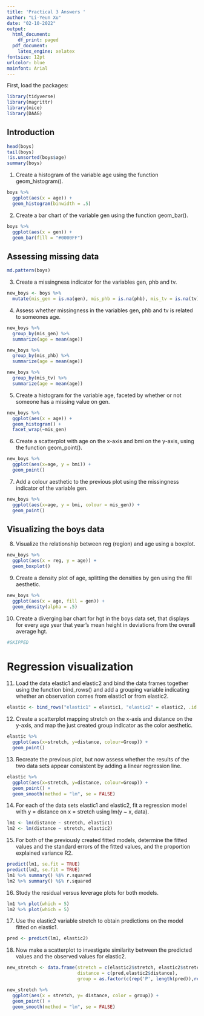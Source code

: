 ```yaml
---
title: 'Practical 3 Answers '
author: "Li-Yeun Xu"
date: "02-10-2022"
output:
  html_document:
    df_print: paged
  pdf_document:
    latex_engine: xelatex
fontsize: 12pt
urlcolor: blue
mainfont: Arial
---
```

First, load the packages:

```r
library(tidyverse)
library(magrittr)
library(mice)
library(DAAG)
```

## Introduction
```r
head(boys)
tail(boys)
!is.unsorted(boys$age)
summary(boys)
```

1. Create a histogram of the variable age using the function geom_histogram().
```r
boys %>% 
  ggplot(aes(x = age)) +
  geom_histogram(binwidth = .5)
```

2. Create a bar chart of the variable gen using the function geom_bar().
```r
boys %>% 
  ggplot(aes(x = gen)) +
  geom_bar(fill = "#0000FF")
```

## Assessing missing data
```r
md.pattern(boys)
```

3. Create a missingness indicator for the variables gen, phb and tv.
```r
new_boys <- boys %>% 
  mutate(mis_gen = is.na(gen), mis_phb = is.na(phb), mis_tv = is.na(tv))
```

4. Assess whether missingness in the variables gen, phb and tv is related to someones age.
```r
new_boys %>% 
  group_by(mis_gen) %>% 
  summarize(age = mean(age))
```

```r
new_boys %>% 
  group_by(mis_phb) %>% 
  summarize(age = mean(age))
```

```r
new_boys %>% 
  group_by(mis_tv) %>% 
  summarize(age = mean(age))
```

5. Create a histogram for the variable age, faceted by whether or not someone has a missing value on gen.
```r
new_boys %>% 
  ggplot(aes(x = age)) +
  geom_histogram() +
  facet_wrap(~mis_gen)
```

6. Create a scatterplot with age on the x-axis and bmi on the y-axis, using the function geom_point().
```r
new_boys %>% 
  ggplot(aes(x=age, y = bmi)) +
  geom_point()
```

7. Add a colour aesthetic to the previous plot using the missingness indicator of the variable gen.
```r
new_boys %>% 
  ggplot(aes(x=age, y = bmi, colour = mis_gen)) +
  geom_point()
```

## Visualizing the boys data

8. Visualize the relationship between reg (region) and age using a boxplot.
```r
new_boys %>% 
  ggplot(aes(x = reg, y = age)) +
  geom_boxplot()
```
9. Create a density plot of age, splitting the densities by gen using the fill aesthetic.
```r
new_boys %>% 
  ggplot(aes(x = age, fill = gen)) +
  geom_density(alpha = .5)
```

10. Create a diverging bar chart for hgt in the boys data set, that displays for every age year that year’s mean height in deviations from the overall average hgt.
```r
#SKIPPED
```
# Regression visualization

11. Load the data elastic1 and elastic2 and bind the data frames together using the function bind_rows() and add a grouping variable indicating whether an observation comes from elastic1 or from elastic2.

```r
elastic <- bind_rows("elastic1" = elastic1, "elastic2" = elastic2, .id = "Group")
```

12. Create a scatterplot mapping stretch on the x-axis and distance on the y-axis, and map the just created group indicator as the color aesthetic.

```r
elastic %>% 
  ggplot(aes(x=stretch, y=distance, colour=Group)) +
  geom_point()
```
13. Recreate the previous plot, but now assess whether the results of the two data sets appear consistent by adding a linear regression line.
```r
elastic %>% 
  ggplot(aes(x=stretch, y=distance, colour=Group)) +
  geom_point() +
  geom_smooth(method = "lm", se = FALSE)
```
14. For each of the data sets elastic1 and elastic2, fit a regression model with y = distance on x = stretch using lm(y ~ x, data).
```r
lm1 <- lm(distance ~ stretch, elastic1)
lm2 <- lm(distance ~ stretch, elastic2)
```

15. For both of the previously created fitted models, determine the fitted values and the standard errors of the fitted values, and the proportion explained variance R2.
```r
predict(lm1, se.fit = TRUE)
predict(lm2, se.fit = TRUE)
lm1 %>% summary() %$% r.squared
lm2 %>% summary() %$% r.squared
```

16. Study the residual versus leverage plots for both models.
```r
lm1 %>% plot(which = 5)
lm2 %>% plot(which = 5)
```

17. Use the elastic2 variable stretch to obtain predictions on the model fitted on elastic1.
```r
pred <- predict(lm1, elastic2)
```

18. Now make a scatterplot to investigate similarity between the predicted values and the observed values for elastic2.
```r
new_stretch <- data.frame(stretch = c(elastic2$stretch, elastic2$stretch), 
                          distance = c(pred,elastic2$distance),
                          group = as.factor(c(rep('P', length(pred)),rep('A', length(elastic2$stretch)))))

new_stretch %>% 
  ggplot(aes(x = stretch, y= distance, color = group)) +
  geom_point() +
  geom_smooth(method = "lm", se = FALSE)
```


